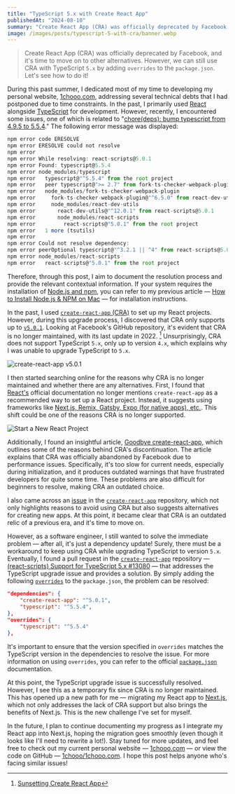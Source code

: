 ```yaml
---
title: "TypeScript 5.x with Create React App"
publishedAt: "2024-08-10"
summary: "Create React App (CRA) was officially deprecated by Facebook, and it's time to move on to other alternatives. However, we can still use CRA with TypeScript `5.x` by adding `overrides` to the `package.json`. Let's see how to do it!"
image: /images/posts/typescript-5-with-cra/banner.webp
---
```


> Create React App (CRA) was officially deprecated by Facebook, and it's time to move on to other alternatives. However, we can still use CRA with TypeScript `5.x` by adding `overrides` to the `package.json`. Let's see how to do it!

During this past summer, I dedicated most of my time to developing my personal website, [1chooo.com](https://1chooo.com), addressing several technical debts that I had postponed due to time constraints. In the past, I primarily used [React](https://react.dev/) alongside [TypeScript](https://www.typescriptlang.org/) for development. However, recently, I encountered some issues, one of which is related to "[chore(deps): bump typescript from 4.9.5 to 5.5.4](https://github.com/1chooo/portfolio/pull/76)." The following error message was displayed:

```typescript
npm error code ERESOLVE
npm error ERESOLVE could not resolve
npm error
npm error While resolving: react-scripts@5.0.1
npm error Found: typescript@5.5.4
npm error node_modules/typescript
npm error   typescript@"^5.5.4" from the root project
npm error   peer typescript@">= 2.7" from fork-ts-checker-webpack-plugin@6.5.3
npm error   node_modules/fork-ts-checker-webpack-plugin
npm error     fork-ts-checker-webpack-plugin@"^6.5.0" from react-dev-utils@12.0.1
npm error     node_modules/react-dev-utils
npm error       react-dev-utils@"^12.0.1" from react-scripts@5.0.1
npm error       node_modules/react-scripts
npm error         react-scripts@"5.0.1" from the root project
npm error   1 more (tsutils)
npm error
npm error Could not resolve dependency:
npm error peerOptional typescript@"^3.2.1 || ^4" from react-scripts@5.0.1
npm error node_modules/react-scripts
npm error   react-scripts@"5.0.1" from the root project
```

Therefore, through this post, I aim to document the resolution process and provide the relevant contextual information. If your system requires the installation of [Node.js and npm](https://nodejs.org/), you can refer to my previous article — [How to Install Node.js & NPM on Mac](/blog/mac-install-nodejs-npm) — for installation instructions.

In the past, I used [`create-react-app` (CRA)](https://github.com/facebook/create-react-app) to set up my React projects. However, during this upgrade process, I discovered that CRA only supports up to [`v5.0.1`](https://github.com/facebook/create-react-app/releases/tag/v5.0.1). Looking at Facebook's GitHub repository, it's evident that CRA is no longer maintained, with its last update in 2022. [^1] Unsurprisingly, CRA does not support TypeScript `5.x`, only up to version `4.x`, which explains why I was unable to upgrade TypeScript to `5.x`.

![create-react-app v5.0.1](/images/posts/typescript-5-with-cra/create-react-app-v-5-0-1.webp)

I then started searching online for the reasons why CRA is no longer maintained and whether there are any alternatives. First, I found that [React's](https://react.dev/) official documentation no longer mentions `create-react-app` as a recommended way to set up a React project. Instead, it suggests using frameworks like [Next.js, Remix, Gatsby, Expo (for native apps), etc.](https://react.dev/learn/start-a-new-react-project). This shift could be one of the reasons CRA is no longer supported.

![Start a New React Project](/images/posts/typescript-5-with-cra/start-a-new-react-project.webp)

Additionally, I found an insightful article, [Goodbye create-react-app](https://dev.to/ag2byte/create-react-app-is-officially-dead-h7o), which outlines some of the reasons behind CRA's discontinuation. The article explains that CRA was officially abandoned by Facebook due to performance issues. Specifically, it's too slow for current needs, especially during initialization, and it produces outdated warnings that have frustrated developers for quite some time. These problems are also difficult for beginners to resolve, making CRA an outdated choice.

I also came across an [issue](https://github.com/facebook/create-react-app/issues/12628) in the [`create-react-app`](https://github.com/facebook/create-react-app) repository, which not only highlights reasons to avoid using CRA but also suggests alternatives for creating new apps. At this point, it became clear that CRA is an outdated relic of a previous era, and it's time to move on.

However, as a software engineer, I still wanted to solve the immediate problem — after all, it's just a dependency update! Surely, there must be a workaround to keep using CRA while upgrading TypeScript to version `5.x`. Eventually, I found a pull request in the [`create-react-app`](https://github.com/facebook/create-react-app) repository — [(react-scripts) Support for TypeScript 5.x #13080](https://github.com/facebook/create-react-app/issues/13080) — that addresses the TypeScript upgrade issue and provides a solution. By simply adding the following [`overrides`](https://docs.npmjs.com/cli/v8/configuring-npm/package-json#overrides) to the `package.json`, the problem can be resolved:

```json
"dependencies": {
    "create-react-app": "^5.0.1",
    "typescript": "^5.5.4",
},
"overrides": {
    "typescript": "^5.5.4"
},
```

It's important to ensure that the version specified in `overrides` matches the TypeScript version in the dependencies to resolve the issue. For more information on using `overrides`, you can refer to the official [`package.json`](https://docs.npmjs.com/cli/v8/configuring-npm/package-json#overrides) documentation.

At this point, the TypeScript upgrade issue is successfully resolved. However, I see this as a temporary fix since CRA is no longer maintained. This has opened up a new path for me — migrating my React app to [Next.js](https://nextjs.org/), which not only addresses the lack of CRA support but also brings the benefits of Next.js. This is the new challenge I've set for myself.

In the future, I plan to continue documenting my progress as I integrate my React app into Next.js, hoping the migration goes smoothly (even though it looks like I'll need to rewrite a lot!). Stay tuned for more updates, and feel free to check out my current personal website — [1chooo.com](https://1chooo.com) — or view the code on GitHub — [1chooo/1chooo.com](https://github.com/1chooo/portfolio). I hope this post helps anyone who's facing similar issues!

[^1]: [Sunsetting Create React App](https://react.dev/blog/2025/02/14/sunsetting-create-react-app)
